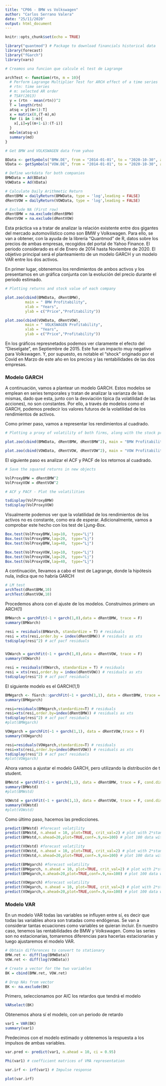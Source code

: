 ```yaml
---
title: "CP06 - BMW vs Volkswagen"
author: "Carlos Serrano Valera"
date: "25/11/2020"
output: html_document
---
```


```r
knitr::opts_chunk$set(echo = TRUE)
```

``` r
library("quantmod") # Package to download financials historical data 
library(forecast)
library("fGarch")
library(vars)
```

``` r
# Creamos una funcion que calcule el test de Lagrange

archTest <- function(rtn, m = 10){
  # Perform Lagrange Multiplier Test for ARCH effect of a time series
  # rtn: time series
  # m: selected AR order
  # TSAY(2013)
  y = (rtn - mean(rtn))^2
  T = length(rtn)
  atsq = y[(m+1):T]
  x = matrix(0,(T-m),m)
  for (i in 1:m){
    x[,i]=y[(m+1-i):(T-i)]
  }
  md=lm(atsq~x)
  summary(md)
}

```

``` r
# Get BMW and VOLKSWAGEN data from yahoo

BData <- getSymbols("BMW.DE", from = "2014-01-01", to = "2020-10-30", auto.assign = FALSE)
VData <- getSymbols("VOW.DE", from = "2014-01-01", to = "2020-10-30", auto.assign = FALSE)

# Define workdata for both companies
BMWData = Ad(BData)
VOWData = Ad(VData)


```


``` r
# Calculate Daily Arithmetic Return
dRentBMW = dailyReturn(BMWData, type = 'log',leading = FALSE)
dRentVOW = dailyReturn(VOWData, type = 'log',leading = FALSE)

# Exclude NA (First row)
dRentBMW = na.exclude(dRentBMW)
dRentVOW = na.exclude(dRentVOW)
```

Esta práctica va a tratar de analizar la relación existente entre dos gigantes del mercado automovilístico como son BMW y Volkswagen. Para ello, se van a obtener, con la ayuda de la librería "Quantmod" de R, datos sobre los precios de ambas empresas, recogidos del portal de Yahoo Finance. El periodo considerado es el de Enero de 2014 hasta Noviembre de 2020. El objetivo principal será el planteamiento de un modelo GARCH y un modelo VAR entre los dos activos.


En primer lugar, obtenemos los rendimientos de ambos activos y los presentamos en un gráfica conjunta con la evolución del precio durante el periodo estimado.


``` r
# Plotting returns and stock value of each company

plot.zoo(cbind(BMWData, dRentBMW), 
         main = " BMW Profitability",
         xlab = "Years",
         ylab = c("Price","Profitability"))

plot.zoo(cbind(VOWData, dRentVOW), 
         main = " VOLKSWAGEN Profitability",
         xlab = "Years",
         ylab = c("Price","Profitability"))

```


En los gráficos represnetados podemos ver claramente el efecto del "Dieselgate", en Septiembre de 2015. Este fue un impacto muy negativo para Volkswagen. Y, por supuesto, es notable el "shock" originado por el Covid en Marzo de este año en los precios y las rentabilidades de las dos empresas.



### Modelo GARCH

A continuación, vamos a plantear un modelo GARCH. Estos modelos se emplean en series temporales y tratan de analizar la varianza de las mismas, dado que esta, junto con la desviación típica (la volatilidad de las acciones), no son constantes. Por ello, a través de modelos como el GARCH, podemos predecir los valores futuros de la volatilidad de los rendimientos de activos.


Como primer paso, vamos a representar los rendimientos al cuadrado.


``` r
# Plotting a proxy of volatility of both firms, along with the stock prices and the returns

plot.zoo(cbind(BMWData, dRentBMW, dRentBMW^2), main = "BMW Profitability", xlab = "Years", ylab = c("Price","Profitability","Volatility"))

plot.zoo(cbind(VOWData, dRentVOW, dRentVOW^2), main = "VOW Profitability", xlab = "Years", ylab = c("Price","Profitability","Volatility"))
```



El siguiente paso es analizar el ACF y PACF de los retornos al cuadrado.


``` r
# Save the squared returns in new objects

VolProxyBMW = dRentBMW^2 
VolProxyVOW = dRentVOW^2

# ACF y PACF - Plot the volatilities

tsdisplay(VolProxyBMW) 
tsdisplay(VolProxyVOW)
```


Visualmente podemos ver que la volatilidad de los rendimientos de los activos no es constante, como era de esperar. Adicionalmente, vamos a comprobar este hecho con los test de Ljung-Box.


``` r
Box.test(VolProxyBMW,lag=10,  type="Lj")
Box.test(VolProxyBMW,lag=20,  type="Lj")
Box.test(VolProxyBMW,lag=40,  type="Lj")

Box.test(VolProxyVOW,lag=10,  type="Lj")
Box.test(VolProxyVOW,lag=20,  type="Lj")
Box.test(VolProxyVOW,lag=40,  type="Lj")

```


A continuación, llevamos a cabo el test de Lagrange, donde la hipótesis nula, indica que no habría GARCH


``` r
# LM test
archTest(dRentBMW,10)
archTest(dRentVOW,10)
```



Procedemos ahora con el ajuste de los modelos. Construimos primero un ARCH(1)

``` r
BMWarch = garchFit(~1 + garch(1,0),data = dRentBMW, trace = F) 
summary(BMWarch)

resi = residuals(BMWarch, standardize = T) # residuals
resi = xts(resi,order.by = index(dRentBMW)) # residuals as xts
tsdisplay(resi^2) # acf pacf residuals


VOWarch = garchFit(~1 + garch(1,0),data = dRentVOW, trace = F) 
summary(VOWarch)

resi = residuals(VOWarch, standardize = T) # residuals
resi = xts(resi,order.by = index(dRentVOW)) # residuals as xts
tsdisplay(resi^2) # acf pacf residuals
```



El siguiente modelo es el GARCH(1,1)


``` r
BMWgarch <- fGarch::garchFit(~1 + garch(1,1), data = dRentBMW, trace = F) 
summary(BMWgarch)

resi=residuals(BMWgarch,standardize=T) # residuals
resi=xts(resi,order.by=index(dRentBMW)) # residuals as xts
tsdisplay(resi^2) # acf pacf residuals
#plot(BMWgarch)
```

``` r
VOWgarch = garchFit(~1 + garch(1,1), data = dRentVOW,trace = F) 
summary(VOWgarch)

resi=residuals(VOWgarch,standardize=T) # residuals
resi=xts(resi,order.by=index(dRentVOW)) # residuals as xts
tsdisplay(resi^2) # acf pacf residuals
#plot(VOWgarch)

```


Ahora vamos a ajustar el modelo GARCH, pero utilizando la distribución de t student.


``` r
BMWstd = garchFit(~1 + garch(1,1), data = dRentBMW, trace = F, cond.dist = "std")
summary(BMWstd)
#plot(BMWstd)
```


``` r
VOWstd = garchFit(~1 + garch(1,1), data = dRentVOW, trace = F, cond.dist = "std")
summary(VOWstd)
#plot(VOWstd)
```


Como último paso, hacemos las predicciones.


``` r
predict(BMWstd) #forecast volatility
predict(BMWstd, n.ahead = 10, plot=TRUE, crit_val=2) # plot with 2*standard error
predict(BMWstd,n.ahead=20,plot=TRUE,conf=.9,nx=100) # plot 100 data with 90% confidence
```


``` r
predict(VOWstd) #forecast volatility
predict(VOWstd, n.ahead = 10, plot=TRUE, crit_val=2) # plot with 2*standard error
predict(VOWstd,n.ahead=20,plot=TRUE,conf=.9,nx=100) # plot 100 data with 90% confidence
```



``` r
predict(BMWgarch) #forecast volatility
predict(BMWgarch, n.ahead = 10, plot=TRUE, crit_val=2) # plot with 2*standard error
predict(BMWgarch,n.ahead=20,plot=TRUE,conf=.9,nx=100) # plot 100 data with 90% confidence
```



``` r
predict(VOWgarch) #forecast volatility
predict(VOWgarch, n.ahead = 10, plot=TRUE, crit_val=2) # plot with 2*standard error
predict(VOWgarch,n.ahead=20,plot=TRUE,conf=.9,nx=100) # plot 100 data with 90% confidence
```





### Modelo VAR

En un modelo VAR todas las variables se influyen entre sí, es decir que todas las variables ahora son tratadas como endógenas. Se van a considerar tantas ecuaciones como variables se quieran incluir. En nuestro caso, tenemos las rentabilidades de BMW y Volkswagen. Como las series son no estacionarias, tomaremos diferencias para hacerlas estacionarias y luego ajustaremos el modelo VAR.


``` r
# Obtain differences to convert to stationary
BMW.ret <- diff(log(BMWData))
VOW.ret <- diff(log(VOWData))

# Create a vector for the two variables
BK = cbind(BMW.ret, VOW.ret)

# Drop NAs from vector
BK <- na.exclude(BK)

``` 


Primero, seleccionamos por AIC los retardos que tendrá el modelo


``` r
VARselect(BK)
```


Obtenemos ahora sí el modelo, con un periodo de retardo


``` r
var1 = VAR(BK)
summary(var1)

```


Predecimos con el modelo estimado y obtenemos la respuesta a los impulsos de ambas variables.



``` r
var.pred <- predict(var1, n.ahead = 10, ci = 0.95)

Phi(var1) # coefficient matrices of VMA representation

var.irf <- irf(var1) # Impulse response

plot(var.irf)

```
